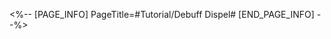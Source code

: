 <%-- [PAGE_INFO]
PageTitle=#Tutorial/Debuff Dispel#
[END_PAGE_INFO] --%>
{{Tutorial
|sort      = 750901
|title     = Debuff Dispel
|subtitle  = 
|type      = 
|about     = 
|image1    = Tutorial Debuff Dispel 1.png{{subst:void|<!--$UPLOAD:<<SpriteOutput/TutorialPic/TutorialPage_750901.png>-<Tutorial Debuff Dispel 1.png>>}}
|text1     = Certain characters have abilities that can {{Color|h|nobold=1|dispel}} allies' {{Color|h|nobold=1|debuffs}}. This can play a vital role when allies are inflicted with {{Color|h|nobold=1|debuffs}}.
}}